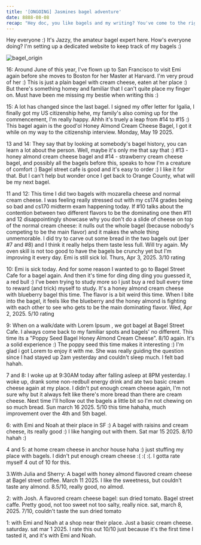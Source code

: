 ```yaml
---
title: '[ONGOING] Jasmines bagel adventure'
date: 8888-08-08
recap: "Hey doc, you like bagels and my writing? You've come to the right place :)"
---
```

Hey everyone :) It's Jazzy, the amateur bagel expert here. How's everyone doing? I'm setting up a dedicated website to
keep track of my bagels :)

![bagel_origin](/blogs/bagel_count/bagel_origin.png)

16:
Around June of this year, I've flown up to San Francisco to visit Emi again before she moves to Boston for her Master at Harvard.
I'm very proud of her :) This is just a plain bagel with cream cheese, eaten at her place :) But there's something homey and familiar that
I can't quite place my finger on. Must have been me missing my bestie when writing this :)

15:
A lot has changed since the last bagel. I signed my offer letter for Igalia, I finally got my US citizenship hehe,
my family's also coming up for the commencement, I'm really happy.
 Ahhh it's truely a leap from #14 to #15 :) This bagel again is the good'ol Honey Almond Cream
Cheese
Bagel,
I got it while on my way to the citizenship interview.
Monday, May 19 2025.

13 and 14:
They say that by looking at somebody's bagel history, you can learn a lot about the person. Well, maybe it's only me that say that :)
#13 - honey almond cream cheese bagel and #14 - strawberry cream cheese bagel, and possibly all the bagels before this, speaks to how I'm a
creature of comfort :) Bagel street cafe is good and it's easy to order :) I like it for that. But I can't help but wonder once I get back
to Orange County, what will be my next bagel.

11 and 12:
This time I did two bagels with mozarella cheese and normal cream cheese. I was feeling really stressed out with
my cs174 grades being so bad and cs170 midterm exam happening today. If #10 talks about the contention between two
different flavors to be the dominating one then #11 and 12 disappointingly showcase why you don't do a slide of
cheese on top of the normal cream cheese: it nulls out the whole bagel (because nobody's competing to be the main
flavor)
 and it makes the whole thing unmemorable.
I did try to carve out some bread in the two bagels out (per #7 and #8) and I think it really helps them taste less
full. Will try
again. My oven skill is not too good to have the bagels be crunchy yet but I'm improving it every day.
Emi is
still sick lol.
Thurs, Apr 3, 2025. 3/10 rating

10: Emi is sick today. And for some reason I wanted to go to Bagel Street Cafe for a bagel again. And then it's
time for
ding ding ding you guessed it, a red bull :) I've been trying to study more so I just buy a red bull every time
to reward (and trick) myself to study. It's a honey almond cream cheese with blueberry bagel this time. The flavor is a
bit weird
this time. When I bite into the bagel, it feels like the blueberry and the honey almond is fighting with each other
to see who gets to be the main dominating flavor. Wed, Apr 2, 2025. 5/10 rating

9: When on a walk/date with Lorem Ipsum , we got bagel at Bagel Street Cafe. I always come back to my familiar spots and
bagels' no different. This time its a "Poppy Seed Bagel Honey Almond Cream Cheese". 8/10 again. It's a solid
experience :) The poppy seed this time makes it interesting :) I'm glad i got Lorem to enjoy it with me. She was
really guiding the question since I had stayed up 2am yesterday and couldn't sleep much. I felt bad hahah.

7 and 8: I woke up at 9:30AM today after falling asleep at 8PM yesterday. I woke up, drank some non-redbull energy
drink and ate two basic cream cheese again at my place. I didn't put enough cream cheese again, I'm not sure why but
it always felt like there's more bread than there are cream cheese. Next time I'll hollow out the bagels a little
bit so I'm not chewing on so much bread. Sun march 16 2025. 5/10 this time hahaha, much improvement over the 4th and
5th
bagel.

6: with Emi and Noah at their place in SF :) A bagel with raisins and cream cheese, its really good :) I like
hanging out with them. Sat mar 15 2025. 8/10 hahah :)


4 and 5: at home cream cheese in anchor house haha :) just stuffing my place with bagels. I didn't put enough cream
cheese :( :( :(. I gotta rate myself 4 out of 10 for this.


3.With Julia and Sherry: A bagel with honey almond flavored cream cheese at Bagel street coffee. March 11 2025. I
like the sweetness, but couldn't taste any almond. 8.5/10, really good, no almod.


2: with Josh. A flavored cream cheese bagel: sun dried tomato. Bagel street caffe. Pretty good, not too sweet not
too salty, really nice. sat, march 8, 2025. 7/10, couldn't taste the sun dried tomato

1: with Emi and Noah at a shop near their place. Just a basic cream cheese. saturday. sat mar 1 2025. I rate this
out 10/10 just because it's the first time I tasted it, and it's with Emi and Noah.






